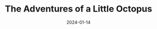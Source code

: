 ---
cover: "./image.png"
date: "2024-01-14"
title: "The Adventures of a Little Octopus"
defer: false
slug: "/little-octopus"
areas: 
  - .
---